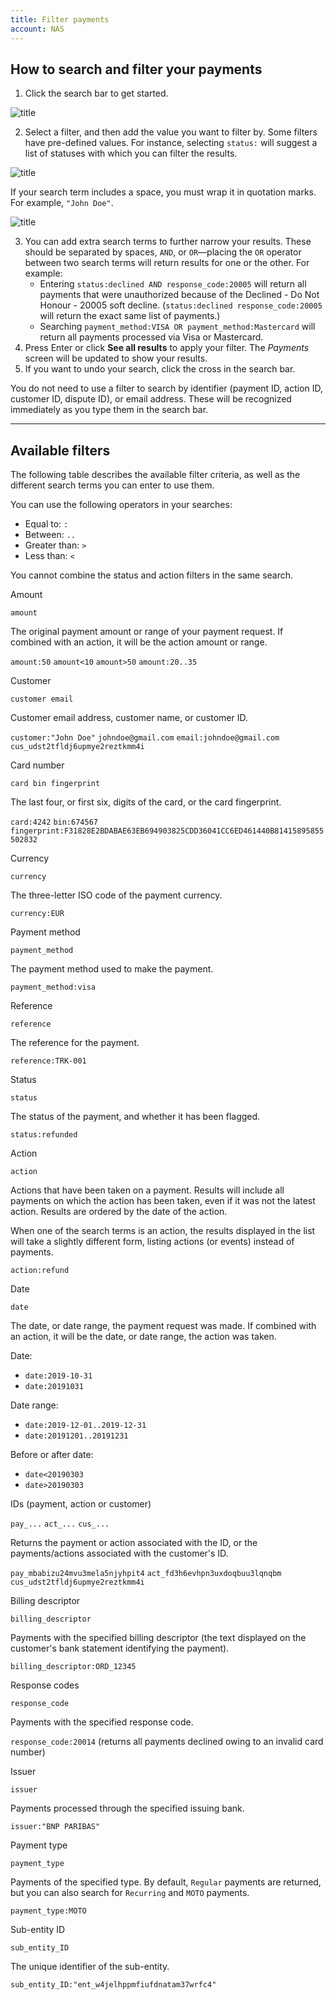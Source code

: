 ```yaml
---
title: Filter payments
account: NAS
---
```


## How to search and filter your payments

1. Click the search bar to get started.

![title](/NAS/Dashboard/Filter_payments/search_bar.png)

2. Select a filter, and then add the value you want to filter by. Some filters have pre-defined values. For instance, selecting `status:` will suggest a list of statuses with which you can filter the results. 

![title](/NAS/Dashboard/Filter_payments/search_status_filter.png)

If your search term includes a space, you must wrap it in quotation marks. For example, `"John Doe"`.

![title](/NAS/Dashboard/Filter_payments/search_string.png)

3. You can add extra search terms to further narrow your results. These should be separated by spaces, `AND`, or `OR`—placing the `OR` operator between two search terms will return results for one or the other. For example: 
    - Entering `status:declined AND response_code:20005` will return all payments that were unauthorized because of the Declined - Do Not Honour - 20005 soft decline. (`status:declined response_code:20005` will return the exact same list of payments.)
    - Searching `payment_method:VISA OR payment_method:Mastercard` will return all payments processed via Visa or Mastercard.
4. Press Enter or click **See all results** to apply your filter. The *Payments* screen will be updated to show your results.
5. If you want to undo your search, click the cross in the search bar.

<TipBox variant='info'>

You do not need to use a filter to search by identifier (payment ID, action ID, customer ID, dispute ID), or email address. These will be recognized immediately as you type them in the search bar.

</TipBox>

---

## Available filters

The following table describes the available filter criteria, as well as the different search terms you can enter to use them.

<TipBox variant='info'>

You can use the following operators in your searches:

- Equal to: `:`
- Between: `..`
- Greater than: `>`
- Less than: `<`

</TipBox>

<TipBox variant='note'>

You cannot combine the status and action filters in the same search.

</TipBox>

<Table>
<TableHead headers={['Filter','Seatch term(s)','Description','Example(s)']}/>
<TableBody>
<TableRow>
<TableCell>

Amount

</TableCell>
<TableCell>

`amount`

</TableCell>
<TableCell>

The original payment amount or range of your payment request. If combined with an action, it will be the action amount or range.

</TableCell>
<TableCell>

`amount:50`
`amount<10`
`amount>50`
`amount:20..35`

</TableCell>
</TableRow>
<TableRow>
<TableCell>

Customer

</TableCell>
<TableCell>

`customer email`

</TableCell>
<TableCell>

Customer email address, customer name, or customer ID.

</TableCell>
<TableCell>

`customer:"John Doe"`
`johndoe@gmail.com`
`email:johndoe@gmail.com`
`cus_udst2tfldj6upmye2reztkmm4i`

</TableCell>
</TableRow>
<TableRow>
<TableCell>

Card number

</TableCell>
<TableCell>

`card bin fingerprint`

</TableCell>
<TableCell>

The last four, or first six, digits of the card, or the card fingerprint.

</TableCell>
<TableCell>

`card:4242`
`bin:674567`
`fingerprint:F31828E2BDABAE63EB694903825CDD36041CC6ED461440B81415895855502832`

</TableCell>
</TableRow>
<TableRow>
<TableCell>

Currency

</TableCell>
<TableCell>

`currency`

</TableCell>
<TableCell>

The three-letter ISO code of the payment currency.

</TableCell>
<TableCell>

`currency:EUR`

</TableCell>
</TableRow>
<TableRow>
<TableCell>

Payment method

</TableCell>
<TableCell>

`payment_method`

</TableCell>
<TableCell>

The payment method used to make the payment.

</TableCell>
<TableCell>

`payment_method:visa`

</TableCell>
</TableRow>
<TableRow>
<TableCell>

Reference

</TableCell>
<TableCell>

`reference`

</TableCell>
<TableCell>

The reference for the payment.

</TableCell>
<TableCell>

`reference:TRK-001`

</TableCell>
</TableRow>
<TableRow>
<TableCell>

Status

</TableCell>
<TableCell>

`status`

</TableCell>
<TableCell>

The status of the payment, and whether it has been flagged.

</TableCell>
<TableCell>

`status:refunded`

</TableCell>
</TableRow>
<TableRow>
<TableCell>

Action

</TableCell>
<TableCell>

`action`

</TableCell>
<TableCell>

Actions that have been taken on a payment. Results will include all payments on which the action has been taken, even if it was not the latest action. Results are ordered by the date of the action.

<InfoBox>

When one of the search terms is an action, the results displayed in the list will take a slightly different form, listing actions (or events) instead of payments.

</InfoBox>

</TableCell>
<TableCell>

`action:refund`

</TableCell>
</TableRow>
<TableRow>
<TableCell>

Date

</TableCell>
<TableCell>

`date`

</TableCell>
<TableCell>

The date, or date range, the payment request was made. If combined with an action, it will be the date, or date range, the action was taken.

</TableCell>
<TableCell>

Date:

- `date:2019-10-31`
- `date:20191031`

Date range:

- `date:2019-12-01..2019-12-31`
- `date:20191201..20191231`

Before or after date:

- `date<20190303`
- `date>20190303`

</TableCell>
</TableRow>
<TableRow>
<TableCell>

IDs (payment, action or customer)

</TableCell>
<TableCell>

`pay_...`
`act_...`
`cus_...`

</TableCell>
<TableCell>

Returns the payment or action associated with the ID, or the payments/actions associated with the customer's ID.

</TableCell>
<TableCell>

`pay_mbabizu24mvu3mela5njyhpit4`
`act_fd3h6evhpn3uxdoqbuu3lqnqbm`
`cus_udst2tfldj6upmye2reztkmm4i`

</TableCell>
</TableRow>
<TableRow>
<TableCell>

Billing descriptor

</TableCell>
<TableCell>

`billing_descriptor`

</TableCell>
<TableCell>

Payments with the specified billing descriptor (the text displayed on the customer's bank statement identifying the payment).

</TableCell>
<TableCell>

`billing_descriptor:ORD_12345`

</TableCell>
</TableRow>
<TableRow>
<TableCell>

Response codes

</TableCell>
<TableCell>

`response_code`

</TableCell>
<TableCell>

Payments with the specified response code.

</TableCell>
<TableCell>

`response_code:20014` (returns all payments declined owing to an invalid card number)

</TableCell>
</TableRow>
<TableRow>
<TableCell>

Issuer

</TableCell>
<TableCell>

`issuer`

</TableCell>
<TableCell>

Payments processed through the specified issuing bank.

</TableCell>
<TableCell>

`issuer:"BNP PARIBAS"`

</TableCell>
</TableRow>
<TableRow>
<TableCell>

Payment type

</TableCell>
<TableCell>

`payment_type`

</TableCell>
<TableCell>

Payments of the specified type. By default, `Regular` payments are returned, but you can also search for `Recurring` and `MOTO` payments.

</TableCell>
<TableCell>

`payment_type:MOTO`

</TableCell>
</TableRow>
<TableRow>
<TableCell>

Sub-entity ID

</TableCell>
<TableCell>

`sub_entity_ID`

</TableCell>
<TableCell>

The unique identifier of the sub-entity.

</TableCell>
<TableCell>

`sub_entity_ID:"ent_w4jelhppmfiufdnatam37wrfc4"`

</TableCell>
</TableRow>
</TableBody>
</Table>